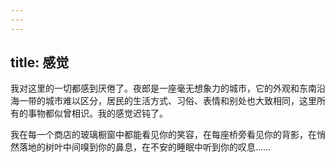 ```yaml
---
---
---
```

title: 感觉
---




我对这里的一切都感到厌倦了。夜郎是一座毫无想象力的城市，它的外观和东南沿海一带的城市难以区分，居民的生活方式、习俗、表情和别处也大致相同，这里所有的事物都似曾相识。我的感觉迟钝了。

我在每一个商店的玻璃橱窗中都能看见你的笑容，在每座桥旁看见你的背影，在悄然落地的树叶中间嗅到你的鼻息，在不安的睡眠中听到你的叹息……